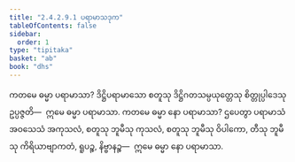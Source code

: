 ```yaml
---
title: "2.4.2.9.1 ပရာမာသဒုက"
tableOfContents: false
sidebar:
  order: 1
type: "tipitaka"
basket: "ab"
book: "dhs"
---
```



<DynamicBreadcrumb />

<Division number="1515" book="dhs">

<Paragraph number="2226" book="dhs">
ကတမေ ဓမ္မာ ပရာမာသာ? ဒိဋ္ဌိပရာမာသော စတူသု ဒိဋ္ဌိဂတသမ္ပယုတ္တေသု စိတ္တုပ္ပါဒေသု ဥပ္ပဇ္ဇတိ—  ဣမေ ဓမ္မာ ပရာမာသာ.
</Paragraph>

</Division>
<Division number="1516" book="dhs">

<Paragraph number="2227" book="dhs">
ကတမေ ဓမ္မာ နော ပရာမာသာ? ဌပေတွာ ပရာမာသံ အဝသေသံ အကုသလံ, စတူသု ဘူမီသု ကုသလံ, စတူသု ဘူမီသု ဝိပါကော, တီသု ဘူမီသု ကိရိယာဗျာကတံ, ရူပဉ္စ, နိဗ္ဗာနဉ္စ—  ဣမေ ဓမ္မာ နော ပရာမာသာ.
</Paragraph>
</Division>